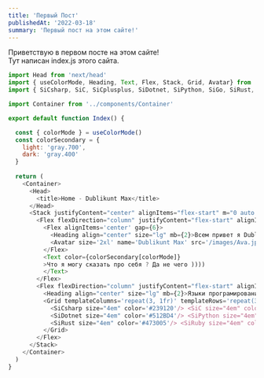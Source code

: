 ```yaml
---
title: 'Первый Пост'
publishedAt: '2022-03-18'
summary: 'Первый пост на этом сайте!'
---
```


Приветствую в первом посте на этом сайте!  
Тут написан index.js этого сайта.

```javascript:index.js
import Head from 'next/head'
import { useColorMode, Heading, Text, Flex, Stack, Grid, Avatar} from '@chakra-ui/react'
import { SiCsharp, SiC, SiCplusplus, SiDotnet, SiPython, SiGo, SiRust, SiRuby, SiJavascript} from "react-icons/si";

import Container from '../components/Container'

export default function Index() {

  const { colorMode } = useColorMode()
  const colorSecondary = {
    light: 'gray.700',
    dark: 'gray.400'
  }
  
  return (
    <Container>
      <Head>
        <title>Home - Dublikunt Max</title>
      </Head>
      <Stack justifyContent="center" alignItems="flex-start" m="0 auto 4rem auto" maxWidth="700px" px={2} >
        <Flex flexDirection="column" justifyContent="flex-start" alignItems="flex-start" maxWidth="700px" >
          <Flex alignItems='center' gap={6}>
            <Heading align="center" size="lg" mb={2}>Всем привет я Dublikunt Max</Heading>
            <Avatar size='2xl' name='Dublikunt Max' src='/images/Ava.jpg' />
          </Flex>
          <Text color={colorSecondary[colorMode]}
          >Что я могу сказать про себя ? Да не чего ))))
          </Text>
        </Flex>
        <Flex flexDirection="column" justifyContent="flex-start" alignItems="center" maxWidth="700px" >
          <Heading align="center" size="lg" mb={2}>Языки програмирования которые я знаю</Heading>
          <Grid templateColumns='repeat(3, 1fr)' templateRows='repeat(3, 1fr)' gap={6}>
            <SiCsharp size="4em" color='#239120'/> <SiC size="4em" color='#A8B9CC'/> <SiCplusplus size="4em" color='#00599C'/>
            <SiDotnet size="4em" color='#512BD4'/> <SiPython size="4em" color='#3776AB'/> <SiGo size="4em" color='#00ADD8'/>
            <SiRust size="4em" color='#473005'/> <SiRuby size="4em" color='#CC342D'/> <SiJavascript size="4em" color='#F7DF1E'/> 
          </Grid>
        </Flex>
      </Stack>
    </Container>
  )
}
```

